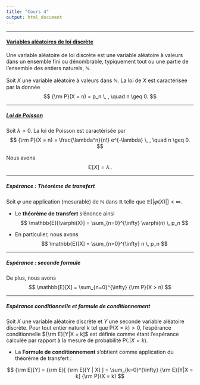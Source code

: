 ```yaml
--- 
title: "Cours 4"
output: html_document 
---
```


** **

#### [Variables aléatoires de loi discrète](https://francoio.github.io/)


Une variable aléatoire de loi discrète est une variable aléatoire à valeurs dans un ensemble fini ou dénombrable, typiquement tout ou une partie de l'ensemble des entiers naturels, $\mathbb{N}$.


Soit $X$ une variable aléatoire à valeurs dans $\mathbb{N}$. La loi de $X$ est caractérisée par la donnée
$$
{\rm P}(X = n) = p_n \, , \quad n \geq 0. 
$$ 


** **

##### [Loi de Poisson](https://fr.wikipedia.org/wiki/Loi_de_Poisson) 

Soit $\lambda >0$. La loi de Poisson  est caractérisée par  
$$
{\rm P}(X = n) = \frac{\lambda^n}{n!} e^{-\lambda} \, , \quad n \geq 0. 
$$ 

Nous avons 
$$
\mathbb{E}[X] = \lambda \, .
$$

** **

##### Espérance : Théorème de transfert 

Soit $\varphi$ une application (mesurable) de $\mathbb{N}$ dans $\mathbb{R}$ telle que $\mathbb{E}[|\varphi(X)|] < \infty$. 

* Le **théorème de transfert** s'énonce ainsi 
$$
\mathbb{E}[\varphi(X)] = \sum_{n=0}^{\infty} \varphi(n) \, p_n
$$

* En particulier, nous avons 
$$
\mathbb{E}[X] = \sum_{n=0}^{\infty} n \, p_n
$$ 

** **

##### Espérance : seconde formule

De plus, nous avons 
$$
\mathbb{E}[X] = \sum_{n=0}^{\infty} {\rm P}(X > n)
$$ 

** **

##### Espérance conditionnelle et formule de conditionnement

Soit $X$ une variable aléatoire discrète et $Y$ une seconde variable aléatoire discrète. Pour tout entier naturel $k$ tel que P$(X=k)>0$, l'espérance  conditionnelle ${\rm E}[Y|X = k]$ est définie comme étant l'espérance calculée par rapport à la mesure de probabilité P($.|X=k$). 

* La **Formule de conditionnement** s'obtient comme application du théorème de transfert :

$$
{\rm E}[Y] = {\rm E}[ {\rm E}[Y | X] ]  = \sum_{k=0}^{\infty} {\rm E}[Y|X = k] {\rm P}(X = k) 
$$






